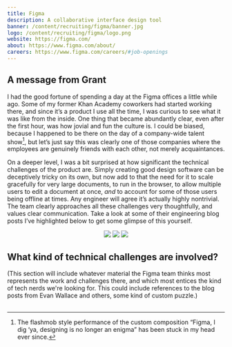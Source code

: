 ```yaml
---
title: Figma
description: A collaborative interface design tool
banner: /content/recruiting/figma/banner.jpg
logo: /content/recruiting/figma/logo.png
website: https://figma.com/
about: https://www.figma.com/about/
careers: https://www.figma.com/careers/#job-openings
---
```

<Section>

## A message from Grant

I had the good fortune of spending a day at the Figma offices a little while ago. Some of my former Khan Academy coworkers had started working there, and since it’s a product I use all the time, I was curious to see what it was like from the inside. One thing that became abundantly clear, even after the first hour, was how jovial and fun the culture is. I could be biased, because I happened to be there on the day of a company-wide talent show[^1], but let’s just say this was clearly one of those companies where the employees are genuinely friends with each other, not merely acquaintances.

On a deeper level, I was a bit surprised at how significant the technical challenges of the product are. Simply creating good design software can be deceptively tricky on its own, but now add to that the need for it to scale gracefully for very large documents, to run in the browser, to allow multiple users to edit a document at once, _and_ to account for some of those users being offline at times. Any engineer will agree it’s actually highly nontrivial. The team clearly approaches all these challenges very thoughtfully, and values clear communication. Take a look at some of their engineering blog posts I’ve highlighted below to get some glimpse of this yourself.

<Center style={{ gap: "40px" }}>
  <img src="/content/recruiting/figma/square-1.jpg" style={{ maxHeight: 250 }} />
  <img src="/content/recruiting/figma/square-2.jpg" style={{ maxHeight: 250 }} />
  <img src="/content/recruiting/figma/square-3.jpg" style={{ maxHeight: 250 }} />
</Center>

</Section><Section>

## What kind of technical challenges are involved?

(This section will include whatever material the Figma team thinks most represents the work and challenges there, and which most entices the kind of tech nerds we're looking for. This could include references to the blog posts from Evan Wallace and others, some kind of custom puzzle.)

## 

</Section>


[^1]: The flashmob style performance of the custom composition “Figma, I dig ‘ya, designing is no longer an enigma” has been stuck in my head ever since.